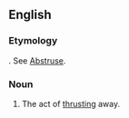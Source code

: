 ==English==

===Etymology===
{{etyl|la}} {{term|abstrusio|lang=la}}. See [[abstruse|Abstruse]].

===Noun===
{{en-noun}}

# {{rare}} The act of [[thrusting]] away.